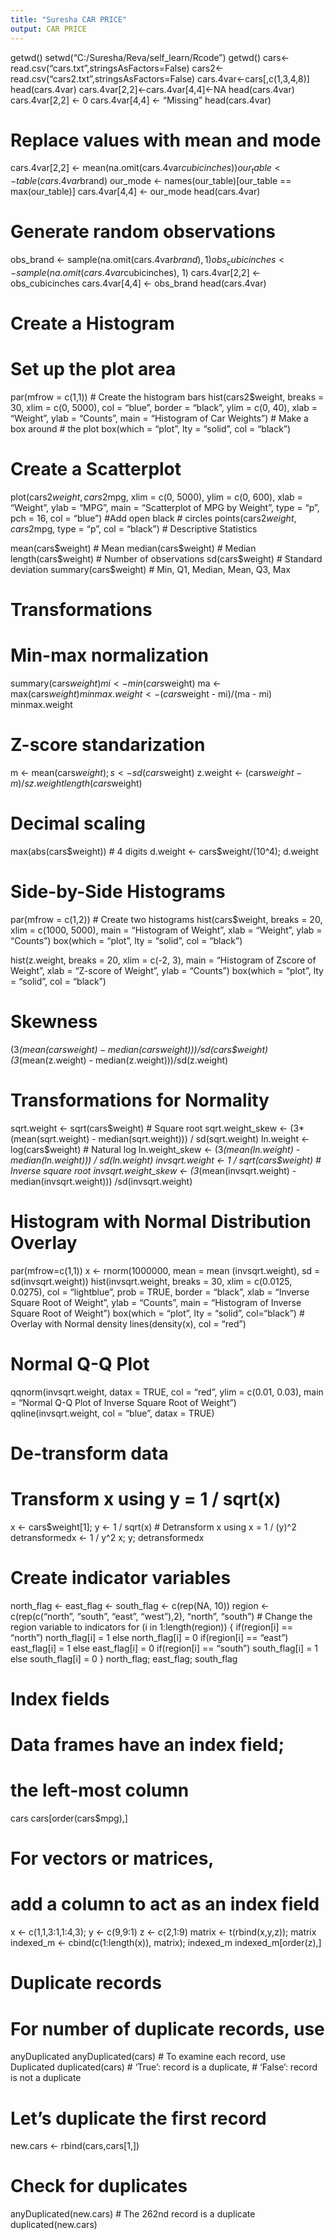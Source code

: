 ---
title: "Suresha CAR PRICE"
output: CAR PRICE
---

getwd()
setwd("C:/Suresha/Reva/self_learn/Rcode")
getwd()
cars<-read.csv("cars.txt",stringsAsFactors=False)
cars2<-read.csv("cars2.txt",stringsAsFactors=False)
cars.4var<-cars[,c(1,3,4,8)]
head(cars.4var)
cars.4var[2,2]<-cars.4var[4,4]<-NA
head(cars.4var)
cars.4var[2,2] <- 0
cars.4var[4,4] <- "Missing"
head(cars.4var)

# Replace values with mean and mode
cars.4var[2,2] <-
mean(na.omit(cars.4var$cubicinches))
our_table <- table(cars.4var$brand)
our_mode <- names(our_table)[our_table ==
max(our_table)]
cars.4var[4,4] <- our_mode
head(cars.4var)

# Generate random observations
obs_brand <-
sample(na.omit(cars.4var$brand), 1)
obs_cubicinches <-
sample(na.omit(cars.4var$cubicinches), 1)
cars.4var[2,2] <- obs_cubicinches
cars.4var[4,4] <- obs_brand
head(cars.4var)

# Create a Histogram

# Set up the plot area
par(mfrow = c(1,1))
# Create the
histogram bars
hist(cars2$weight,
breaks = 30,
xlim = c(0, 5000),
col = "blue",
border = "black",
ylim = c(0, 40),
xlab = "Weight",
ylab = "Counts",
main = "Histogram
of Car Weights")
# Make a box around
# the plot
box(which = "plot",
lty = "solid",
col = "black")

# Create a Scatterplot

plot(cars2$weight,
cars2$mpg,
xlim = c(0, 5000),
ylim = c(0, 600),
xlab = "Weight",
ylab = "MPG",
main = "Scatterplot
of MPG by
Weight",
type = "p",
pch = 16,
col = "blue")
#Add open black # circles
points(cars2$weight,
cars2$mpg,
type = "p",
col = "black")
# Descriptive Statistics

mean(cars$weight) # Mean
median(cars$weight) # Median
length(cars$weight) # Number of observations
sd(cars$weight) # Standard deviation
summary(cars$weight) # Min, Q1, Median, Mean, Q3, Max

# Transformations

# Min-max normalization
summary(cars$weight)
mi <- min(cars$weight)
ma <- max(cars$weight)
minmax.weight <- (cars$weight - mi)/(ma
- mi)
minmax.weight

# Z-score standarization
m <- mean(cars$weight); s <-
sd(cars$weight)
z.weight <- (cars$weight - m)/s
z.weight
length(cars$weight)

# Decimal scaling
max(abs(cars$weight)) # 4 digits
d.weight <- cars$weight/(10^4); d.weight

# Side-by-Side Histograms

par(mfrow = c(1,2))
# Create two histograms
hist(cars$weight, breaks = 20,
xlim = c(1000, 5000),
main = "Histogram of Weight",
xlab = "Weight",
ylab = "Counts")
box(which = "plot",
lty = "solid",
col = "black")

hist(z.weight,
breaks = 20,
xlim = c(-2, 3),
main = "Histogram of Zscore of Weight",
xlab = "Z-score of Weight",
ylab = "Counts")
box(which = "plot",
lty = "solid",
col = "black")

# Skewness

(3*(mean(cars$weight) - median(cars$weight)))/sd(cars$weight)
(3*(mean(z.weight) - median(z.weight)))/sd(z.weight)

# Transformations for Normality

sqrt.weight <- sqrt(cars$weight) # Square root
sqrt.weight_skew <- (3*(mean(sqrt.weight) - median(sqrt.weight))) /
sd(sqrt.weight)
ln.weight <- log(cars$weight) # Natural log
ln.weight_skew <- (3*(mean(ln.weight) - median(ln.weight))) / sd(ln.weight)
invsqrt.weight <- 1 / sqrt(cars$weight) # Inverse square root
invsqrt.weight_skew <- (3*(mean(invsqrt.weight) - median(invsqrt.weight)))
/sd(invsqrt.weight)

# Histogram with Normal Distribution Overlay
par(mfrow=c(1,1))
x <- rnorm(1000000,
mean = mean
(invsqrt.weight),
sd = sd(invsqrt.weight))
hist(invsqrt.weight,
breaks = 30,
xlim = c(0.0125, 0.0275),
col = "lightblue",
prob = TRUE,
border = "black",
xlab = "Inverse Square
Root of Weight",
ylab = "Counts",
main = "Histogram of
Inverse Square Root
of Weight")
box(which = "plot",
lty = "solid",
col="black")
# Overlay with Normal
density
lines(density(x), col =
"red")


# Normal Q-Q Plot

qqnorm(invsqrt.weight,
datax = TRUE,
col = "red",
ylim = c(0.01, 0.03),
main = "Normal Q-Q Plot of
Inverse
Square Root of Weight")
qqline(invsqrt.weight,
col = "blue",
datax = TRUE)

# De-transform data

# Transform x using y = 1 / sqrt(x)
x <- cars$weight[1]; y <- 1 / sqrt(x)
# Detransform x using x = 1 / (y)^2
detransformedx <- 1 / y^2
x; y; detransformedx

# Create indicator variables

north_flag <- east_flag <- south_flag <-
c(rep(NA, 10))
region <- c(rep(c("north", "south", "east",
"west"),2), "north", "south")
# Change the region variable to indicators
for (i in 1:length(region)) {
if(region[i] == "north") north_flag[i] = 1
else north_flag[i] = 0
if(region[i] == "east") east_flag[i] = 1
else east_flag[i] = 0
if(region[i] == "south") south_flag[i] = 1
else south_flag[i] = 0
}
north_flag; east_flag; south_flag

# Index fields

# Data frames have an index field;
# the left-most column
cars
cars[order(cars$mpg),]

# For vectors or matrices,
# add a column to act as an index field
x <- c(1,1,3:1,1:4,3); y <- c(9,9:1)
z <- c(2,1:9)
matrix <- t(rbind(x,y,z)); matrix
indexed_m <- cbind(c(1:length(x)), matrix);
indexed_m
indexed_m[order(z),]

# Duplicate records

# For number of duplicate records, use
anyDuplicated
anyDuplicated(cars)
# To examine each record, use Duplicated
duplicated(cars)
# ‘True’: record is a duplicate,
# ‘False’: record is not a duplicate

# Let's duplicate the first record
new.cars <- rbind(cars,cars[1,])

# Check for duplicates
anyDuplicated(new.cars)
# The 262nd record is a duplicate
duplicated(new.cars)